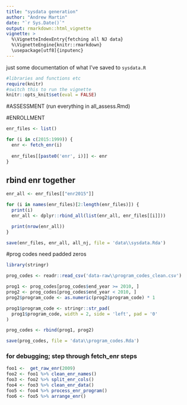 ```yaml
---
title: "sysdata generation"
author: "Andrew Martin"
date: "`r Sys.Date()`"
output: rmarkdown::html_vignette
vignette: >
  %\VignetteIndexEntry{fetching all NJ data}
  %\VignetteEngine{knitr::rmarkdown}
  \usepackage[utf8]{inputenc}
---
```


just some documentation of what I've saved to `sysdata.R`

```r
#libraries and functions etc
require(knitr)
#switch this to run the vignette
knitr::opts_knit$set(eval = FALSE)
```


#ASSESSMENT
(run everything in all_assess.Rmd)

#ENROLLMENT

```r

enr_files <- list()

for (i in c(2015:1999)) {
  enr <- fetch_enr(i) 
  
  enr_files[[paste0('enr', i)]] <- enr
}

```

## rbind enr together

```r

enr_all <- enr_files[["enr2015"]]

for (i in names(enr_files)[2:length(enr_files)]) {
  print(i)
  enr_all <- dplyr::rbind_all(list(enr_all, enr_files[[i]]))

  print(nrow(enr_all))
} 

```


```r

save(enr_files, enr_all, all_nj, file = 'data\\sysdata.Rda')

```

#prog codes need padded zeros

```r

library(stringr)

prog_codes <- readr::read_csv('data-raw\\program_codes_clean.csv')

prog1 <- prog_codes[prog_codes$end_year >= 2010, ]
prog2 <- prog_codes[prog_codes$end_year < 2010, ]
prog2$program_code <- as.numeric(prog2$program_code) * 1

prog1$program_code <- stringr::str_pad(
  prog1$program_code, width = 2, side = 'left', pad = '0'
)

prog_codes <- rbind(prog1, prog2)

save(prog_codes, file = 'data\\program_codes.Rda')

```

### for debugging; step through fetch_enr steps

```r

foo1 <-  get_raw_enr(2009) 
foo2 <- foo1 %>% clean_enr_names()
foo3 <- foo2 %>% split_enr_cols()
foo4 <- foo3 %>% clean_enr_data()
foo5 <- foo4 %>% process_enr_program()
foo6 <- foo5 %>% arrange_enr()
  
```  

